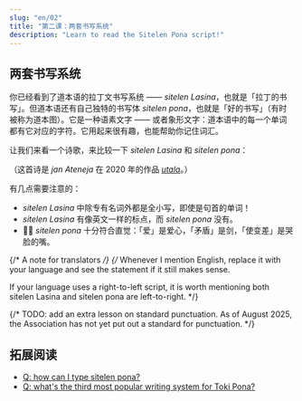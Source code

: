 ```yaml
---
slug: "en/02"
title: "第二课：两套书写系统"
description: "Learn to read the Sitelen Pona script!"
---
```



## 两套书写系统

你已经看到了道本语的拉丁文书写系统 —— *sitelen Lasina*，也就是「拉丁的书写」。但道本语还有自己独特的书写体 *sitelen pona*，也就是「好的书写」（有时被称为道本图）。它是一种语素文字 —— 或者象形文字：道本语中的每一个单词都有它对应的字符。它用起来很有趣，也能帮助你记住词汇。

让我们来看一个诗歌，来比较一下 *sitelen Lasina* 和 *sitelen pona*：

<Tabbed id="1">
  <Row sl="sina olin e utala." m="你喜爱冲突。" />
  <Row sl="taso sina sona ala:" m="但你不知道：" />
  <Row sl="utala li ike e sina." m="冲突使你变差。" />
</Tabbed>

（这首诗是 *jan Ateneja* 在 2020 年的作品 [*utala*](https://utala.pona.la/toki-musi-lili/#utala)。）

有几点需要注意的：

- *sitelen Lasina* 中除专有名词外都是全小写，即使是句首的单词！
- *sitelen Lasina* 有像英文一样的标点，而 *sitelen pona* 没有。
- 󱥠󱥔 *sitelen pona* 十分符合直觉：「爱」是爱心，「矛盾」是剑，「使变差」是哭脸的嘴。

{/* A note for translators */}
{/*
  Whenever I mention English, replace it with your language
  and see the statement if it still makes sense.
  
  If your language uses a right-to-left script, it is worth
  mentioning both sitelen Lasina and sitelen pona are left-to-right.
*/}

{/* 
  TODO: add an extra lesson on standard punctuation.
  As of August 2025, the Association has not yet
  put out a standard for punctuation.
*/}

## 拓展阅读
* [Q: how can I type sitelen pona?](/en/fonts/)
* [Q: what's the third most popular writing system for Toki Pona?](/en/sitelen-sitelen/)
